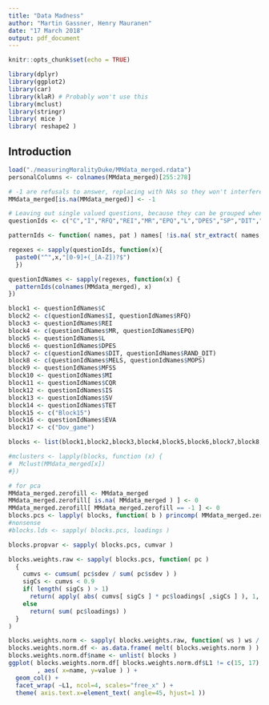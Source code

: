 ```yaml
---
title: "Data Madness"
author: "Martin Gassner, Henry Mauranen"
date: "17 March 2018"
output: pdf_document
---
```


```r
knitr::opts_chunk$set(echo = TRUE)
```


```r
library(dplyr)
library(ggplot2)
library(car)
library(klaR) # Probably won't use this
library(mclust)
library(stringr)
library( mice )
library( reshape2 )
```

## Introduction



```r
load("./measuringMoralityDuke/MMdata_merged.rdata")
personalColumns <- colnames(MMdata_merged)[255:278]

# -1 are refusals to answer, replacing with NAs so they won't interfere with clustering and PCA
MMdata_merged[is.na(MMdata_merged)] <- -1

# Leaving out single valued questions, because they can be grouped when constructing the blocks later on
questionIds <- c("C","I","RFQ","REI","MR","EPQ","L","DPES","SP","DIT","RAND_DIT","MELS","MOPS","Dov_mops","MFSS","MI","CQR","IS","SV","TET","EVA")

patternIds <- function( names, pat ) names[ !is.na( str_extract( names, pat ) ) ]

regexes <- sapply(questionIds, function(x){
  paste0("^",x,"[0-9]+(_[A-Z])?$")
  })

questionIdNames <- sapply(regexes, function(x) {
  patternIds(colnames(MMdata_merged), x)
})

block1 <- questionIdNames$C
block2 <- c(questionIdNames$I, questionIdNames$RFQ)
block3 <- questionIdNames$REI
block4 <- c(questionIdNames$MR, questionIdNames$EPQ)
block5 <- questionIdNames$L
block6 <- questionIdNames$DPES
block7 <- c(questionIdNames$DIT, questionIdNames$RAND_DIT)
block8 <- c(questionIdNames$MELS, questionIdNames$MOPS)
block9 <- questionIdNames$MFSS
block10 <- questionIdNames$MI
block11 <- questionIdNames$CQR
block12 <- questionIdNames$IS
block13 <- questionIdNames$SV
block14 <- questionIdNames$TET
block15 <- c("Block15")
block16 <- questionIdNames$EVA
block17 <- c("Dov_game")

blocks <- list(block1,block2,block3,block4,block5,block6,block7,block8,block9,block10,block11,block12,block13,block14,block15,block16,block17)
```

```r


#mclusters <- lapply(blocks, function (x) {
#  Mclust(MMdata_merged[x])
#})


```

```r
# for pca
MMdata_merged.zerofill <- MMdata_merged
MMdata_merged.zerofill[ is.na( MMdata_merged ) ] <- 0
MMdata_merged.zerofill[ MMdata_merged.zerofill == -1 ] <- 0
blocks.pcs <- lapply( blocks, function( b ) princomp( MMdata_merged.zerofill[ b ] ) )
#nonsense
#blocks.lds <- sapply( blocks.pcs, loadings ) 

blocks.propvar <- sapply( blocks.pcs, cumvar )

blocks.weights.raw <- sapply( blocks.pcs, function( pc ) 
  {
    cumvs <- cumsum( pc$sdev / sum( pc$sdev ) )
    sigCs <- cumvs < 0.9
    if( length( sigCs ) > 1)
      return( apply( abs( cumvs[ sigCs ] * pc$loadings[ ,sigCs ] ), 1, sum) )
    else
      return( sum( pc$loadings) )
  }
)

blocks.weights.norm <- sapply( blocks.weights.raw, function( ws ) ws / sum( ws ) )
blocks.weights.norm.df <- as.data.frame( melt( blocks.weights.norm ) )
blocks.weights.norm.df$name <- unlist( blocks )
ggplot( blocks.weights.norm.df[ blocks.weights.norm.df$L1 != c(15, 17), ]
        , aes( x=name, y=value ) ) + 
  geom_col() + 
  facet_wrap( ~L1, ncol=4, scales="free_x" ) +
  theme( axis.text.x=element_text( angle=45, hjust=1 ))
```

```r

```

```r

```

```r

```

```r

```

```r

```

```r

```